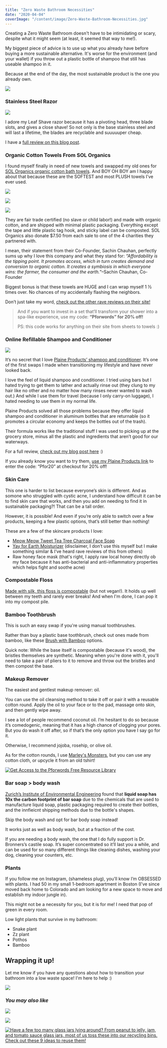 ```yaml
---
title: "Zero Waste Bathroom Necessities"
date: "2020-04-04"
coverImage: "/content/image/Zero-Waste-Bathroom-Necessities.jpg"
---
```


Creating a Zero Waste Bathroom doesn't have to be intimidating or scary, despite what it might seem (at least, it seemed that way to me!).

My biggest piece of advice is to use up what you already have before buying a more sustainable alternative. It's worse for the environment (and your wallet) if you throw out a plastic bottle of shampoo that still has useable shampoo in it.

Because at the end of the day, the most sustainable product is the one you already own.

![](images/Zero-Waste-Bathroom-Necessities.jpg)

### Stainless Steel Razor

![](images/Leaf-Front-min-768x1024.png)

I adore my Leaf Shave razor because it has a pivoting head, three blade slots, and gives a close shave! So not only is the base stainless steel and will last a lifetime, the blades are recyclable and suuuuuper cheap.

I have a [full review on this blog post](https://pforwords.com/sustainable-razor/).

### Organic Cotton Towels From SOL Organics

I found myself finally in need of new towels and swapped my old ones for [SOL Organics organic cotton bath towels](https://solorganix.com/products/organic-bath-towel). And BOY OH BOY am I happy about that because these are the SOFTEST and most PLUSH towels I’ve ever used.

![](https://i0.wp.com/pforwords.com/wp-content/uploads/2020/04/Sol-Towels-1-min.jpg?fit=768%2C1024&ssl=1)

![](https://i1.wp.com/pforwords.com/wp-content/uploads/2020/04/Sol-Towels-2-min-1.jpg?fit=768%2C1024&ssl=1)

![](https://i0.wp.com/pforwords.com/wp-content/uploads/2020/04/Sol-Towels-3-min-1.jpg?fit=768%2C1024&ssl=1)

They are fair trade certified (no slave or child labor!) and made with organic cotton, and are shipped with minimal plastic packaging. Everything except the tape and little plastic tag hook, and sticky label can be composted. SOL Organics also donate \$7.50 from each sale to one of the 4 charities they partnered with.

I mean, their statement from their Co-Founder, Sachin Chauhan, perfectly sums up why I love this company and what they stand for: _“Affordability is the tipping point. It promotes access, which in turn creates demand and conversion to organic cotton. It creates a symbiosis in which everyone wins: the farmer, the consumer and the earth.”_–Sachin Chauhan, Co-Founder

Biggest bonus is that these towels are HUGE and I can wrap myself 1 ½ times over. No chances of my accidentally flashing the neighbors.

Don’t just take my word, [check out the other rave reviews on their site!](https://solorganix.com/products/organic-bath-towel)

> And if you want to invest in a set that’ll transform your shower into a spa-like experience, use my code: **“Pforwords” for 20% off!**
>
> PS: this code works for anything on their site from sheets to towels :)

### Online Refillable Shampoo and Conditioner

![](images/Plaine-Products-768x1024.png)

It’s no secret that I love [Plaine Products’ shampoo and conditioner](https://www.plaineproducts.com/shop/ref/taylorapfromer/). It’s one of the first swaps I made when transitioning my lifestyle and have never looked back.

I love the feel of liquid shampoo and conditioner. I tried using bars but I hated trying to get them to lather and actually rinse out (they clung to my hair like no other and no matter how many rinses never wanted to wash out.) And while I use them for travel (because I only carry-on luggage), I hated needing to use them in my normal life.

Plaine Products solved all those problems because they offer liquid shampoo and conditioner in aluminum bottles that are returnable (so it promotes a circular economy and keeps the bottles out of the trash).

Their formula works like the traditional stuff I was used to picking up at the grocery store, minus all the plastic and ingredients that aren’t good for our waterways.

For a full review, [check out my blog post here](https://pforwords.com/zero-waste-shampoo-and-conditioner/) :)

If you already know you want to try them, [use my Plaine Products link](https://www.plaineproducts.com/shop/ref/taylorapfromer/) to enter the code: “Pfor20” at checkout for 20% off!

### Skin Care

This one is harder to list because everyone’s skin is different. And as somone who struggled with cystic acne, I understand how difficult it can be to find skin care that works, and then you add on needing to find it in sustainable packaging?! That can be a tall order.

However, it is possible! And even if you’re only able to switch over a few products, keeping a few plastic options, that’s still better than nothing!

These are a few of the skincare products I love:

- [Meow Meow Tweet Tea Tree Charcoal Face Soap](https://meowmeowtweet.com/collections/face/products/tea-tree-eucalyptus-charcoal-bar-soap)
- [Yay for Earth Moisturizer](https://www.yayforearth.com/product-page/yayforearth-face-lotion-2oz) (disclaimer, I don’t use this myself but I make something similar & I’ve heard rave reviews of this from others)
- Raw honey face mask (that's right, I apply raw local honey directly ob my face because it has anti-bacterial and anti-inflammatory properties which helps fight and soothe acne)

### Compostable Floss

[Made with silk, this floss is compostable](https://lifewithoutplastic.com/plastic-free-dental-floss-from-natural-silk-in-refillable-glass-jar-berry-blue/?aff=468) (but not vegan!). It holds up well between my teeth and rarely ever breaks! And when I'm done, I can pop it into my compost pile.

### Bamboo Toothbrush

This is such an easy swap if you're using manual toothbrushes.

Rather than buy a plastic base toothbrush, check out ones made from bamboo, like these [Brush with Bamboo](https://pforwords.us17.list-manage.com/track/click?u=5b681306c07fa1e4485bea85e&id=d1f3f7451e&e=e8f0dd9a34) options.

Quick note: While the base itself is compostable (because it's wood), the bristles themselves are synthetic. Meaning when you're done with it, you'll need to take a pair of pliers to it to remove and throw out the bristles and then compost the base.

### Makeup Remover

The easiest and gentlest makeup remover: oil.

You can use the oil cleansing method to take it off or pair it with a reusable cotton round. Apply the oil to your face or to the pad, massage onto skin, and then gently wipe away.

I see a lot of people recommend coconut oil. I’m hesitant to do so because it’s comedogenic, meaning that it has a high chance of clogging your pores. But you do wash it off after, so if that’s the only option you have I say go for it.

Otherwise, I recommend jojoba, rosehip, or olive oil.

As for the cotton rounds, I use [Marley's Monsters](https://earthhero.com/products/beauty-care/marleys-monsters-organic-reusable-makeup-remover-pads-marleys-monsters-earthhero/?ref=pforwords), but you can use any cotton cloth, or upcycle it from an old tshirt!

[![Get Access to the Pforwords Free Resource Library](images/FREE-RESOURCE-LIBRARY-min.png)](https://mailchi.mp/be227f5f5cdc/freeresources)

### Bar soap > body wash

[Zurich’s Institute of Environmental Engineering](https://pubs.acs.org/doi/abs/10.1021/es901236f) found that **liquid soap has 10x the carbon footprint of bar soap** due to the chemicals that are used to manufacture liquid soap, plastic packaging required to create their bottles, and the innfieicnt shipping methods due to the bottle's shapes.

Skip the body wash and opt for bar body soap instead!

It works just as well as body wash, but at a fraction of the cost.

If you are needing a body wash, the one that I do fully support is Dr. Bronners’s castile soap. It’s super concentrated so it’ll last you a while, and can be used for so many different things like cleaning dishes, washing your dog, cleaning your counters, etc.

### Plants

If you follow me on Instagram, (shameless plug), you’ll know I’m OBSESSED with plants. I had 50 in my small 1-bedroom apartment in Boston (I’ve since moved back home to Colorado and am looking for a new space to move and establish my indoor jungle in).

This might not be a necessity for you, but it is for me! I need that pop of green in every room.

Low light plants that survive in my bathroom:

- Snake plant
- Zz plant
- Pothos
- Bamboo

## Wrapping it up!

Let me know if you have any questions about how to transition your bathroom into a low waste space! I'm here to help :)

![](images/Zero-Waste-Bathroom-Necessities-Pib-683x1024.jpg)

### _You may also like_

[![](images/Reel-Toilet-Paper-Pin-min-683x1024.jpg)](https://pforwords.com/5-advanced-zero-waste-swaps-for-a-sustainable-bathroom/)

[![](images/Hair-Care.jpg)](https://pforwords.com/hair-care-routine/)

[![Have a few too many glass jars lying around? From peanut to jelly, jam, and tomato sauce glass jars, most of us toss these into our recycling bins. Check out these 9 ideas to reuse them!](images/glass-jars-1-min-684x1024.png)](https://pforwords.com/how-to-use-old-glass-jars/)
